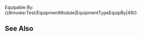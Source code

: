 Equipable By: {{#invoke:Test/EquipmentModule|EquipmentTypeEquipBy|49}}
{{Test/EquipmentList|49}}

==See Also==
{{Equipmentlist}}